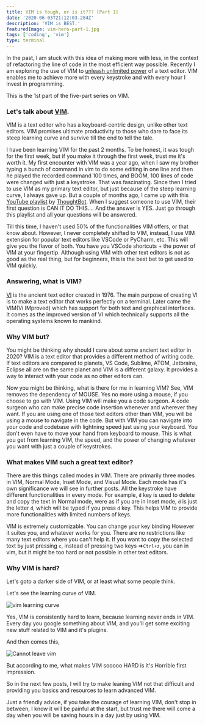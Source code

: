 ```yaml
---
title: VIM is tough, or is it??? [Part 1]
date: '2020-06-03T21:12:03.284Z'
description: 'VIM is BEST.'
featuredImage: vim-hero-part-1.jpg
tags: ['coding', 'vim']
type: terminal
---
```


In the past, I am stuck with this idea of making more with less, in the context of refactoring the line of code in the most efficient way possible. Recently I am exploring the use of VIM to [unleash unlimited power](https://www.youtube.com/watch?v=kNS4t5UCBfI) of a text editor. VIM enables me to achieve more with every keystroke and with every hour I invest in programming.

This is the 1st part of the five-part series on VIM.

### Let's talk about [VIM](https://www.vim.org/).

VIM is a text editor who has a keyboard-centric design, unlike other text editors. <Special>VIM promises ultimate productivity to those who dare to face its steep learning curve and survive till the end to tell the tale.</Special>

I have been learning VIM for the past 2 months. To be honest, it was tough for the first week, but if you make it through the first week, trust me it's <Sparkles>worth it.</Sparkles> My first encounter with VIM was a year ago, when I saw my brother typing a bunch of command in vim to do some editing in one line and then he played the recorded command 100 times, and BOOM, 100 lines of code were changed with just a keystroke. That was fascinating. Since then I tried to use VIM as my primary text editor, but just because of the steep learning curve, I always gave up. But a couple of months ago, I came up with this [YouTube playlist](https://www.youtube.com/playlist?list=PL8tzorAO7s0jy7DQ3Q0FwF3BnXGQnDirs) by [ThoughtBot](https://www.youtube.com/channel/UCUR1pFG_3XoZn3JNKjulqZg). When I suggest someone to use VIM, their first question is <Sparkles>CAN IT DO THIS...</Sparkles>. And the answer is <Sparkles>YES.</Sparkles> Just go through this playlist and all your questions will be answered.

Till this time, I haven't used 50% of the functionalities VIM offers, or that know about. However, I never completely shifted to VIM, instead, I use VIM extension for popular text editors like VSCode or PyCharm, etc. This will give you the flavor of both. You have you VSCode shortcuts + the power of VIM at your fingertip. Although using VIM with other text editors is not as good as the real thing, but for beginners, this is the best bet to get used to VIM quickly.

### Answering, what is VIM?

[VI](https://en.wikipedia.org/wiki/Vi) is the ancient text editor created in 1976. The main purpose of creating VI is to make a text editor that works perfectly on a terminal. Later came the VIM(Vi IMproved) which has support for both text and graphical interfaces. It comes as the improved version of VI which technically supports all the operating systems known to mankind.

### Why VIM but?

You might be thinking why should I care about some ancient text editor in 2020? VIM is a text editor that provides a different method of writing code. If text editors are compared to planets, VS Code, Sublime, ATOM, Jetbrains, Eclipse all are on the same planet and VIM is a <Special>different galaxy</Special>. It provides a way to interact with your code as no other editors can.

Now you might be thinking, what is there for me in learning VIM? See, VIM removes the dependency of MOUSE. Yes no more using a mouse, if you choose to go with VIM. Using VIM will make you a code surgeon. A code surgeon who can make precise code insertion whenever and wherever they want. If you are using one of those text editors other than VIM, you will be using a mouse to navigate in the code. But with VIM you can navigate into your code and codebase with lightning speed just using your keyboard. You don't even have to move your hand from keyboard to mouse. This is what you get from learning VIM, the speed, and the power of changing whatever you want with just a couple of keystrokes.

### What makes VIM such a great text editor?

There are this things called <Special>modes</Special> in VIM. There are primarily three modes in VIM, <Special>Normal Mode, Inset Mode, and Visual Mode</Special>. Each mode has it's own significance we will see in further posts. All the keystroke have different functionalities in every mode. For example, `d` key is used to delete and copy the text in Normal mode, were as if you are in Inset mode, `d` is just the letter `d`, which will be typed if you press `d` key. This helps VIM to provide more functionalities with limited numbers of keys.

VIM is extremely customizable. You can change your key binding However it suites you, and whatever works for you. There are no restrictions like many text editors where you can't help it. If you want to copy the selected text by just pressing `c`, instead of pressing two keys =>`Ctrl+z`, you can in vim, but it might be too hard or not possible in other text editors.

### Why VIM is hard?

Let's goto a darker side of VIM, or at least what some people think.

Let's see the learning curve of VIM.

![vim learning curve](vim-learning-curve.jpg)

Yes, VIM is consistently hard to learn, because learning never ends in VIM. Every day you google something about VIM, and you'll get some exciting new stuff related to VIM and it's plugins.

And then comes this,

![Cannot leave vim](cant-leave-vim.jpg)

But according to me, what makes VIM sooooo HARD is it's <Sparkles>Horrible first impression</Sparkles>.

So in the next few posts, I will try to make leaning VIM not that difficult and providing you basics and resources to learn advanced VIM.

Just a friendly advice, if you take the courage of learning VIM, don't stop in between, I know it will be painful at the start, but trust me there will come a day when you will be saving hours in a day just by using VIM.
